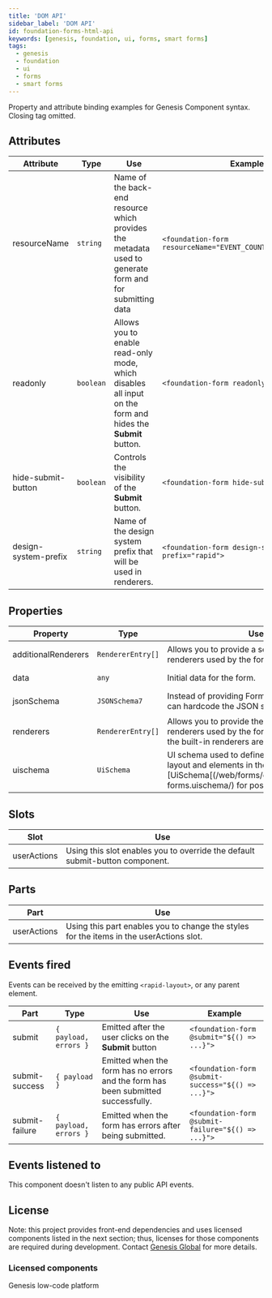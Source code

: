 ```yaml
---
title: 'DOM API'
sidebar_label: 'DOM API'
id: foundation-forms-html-api
keywords: [genesis, foundation, ui, forms, smart forms]
tags:
  - genesis
  - foundation
  - ui
  - forms
  - smart forms
---
```


Property and attribute binding examples for Genesis Component syntax. Closing tag omitted.

## Attributes

| Attribute | Type | Use | Example |
|---|---|---|---|
|resourceName|`string`|Name of the back-end resource which provides the metadata used to generate form and for submitting data|`<foundation-form resourceName="EVENT_COUNTERPARTY_INSERT">`|
|readonly|`boolean`|Allows you to enable read-only mode, which disables all input on the form and hides the **Submit** button.|`<foundation-form readonly>`|
|hide-submit-button|`boolean`|Controls the visibility of the **Submit** button.|`<foundation-form hide-submit-button>`|
|design-system-prefix|`string`|Name of the design system prefix that will be used in renderers.|`<foundation-form design-system-prefix="rapid">`|

## Properties

| Property | Type | Use | Example |
|---|---|---|---|
|additionalRenderers|`RendererEntry[]`|Allows you to provide a set of additional renderers used by the form.|`<foundation-form :additionalRenderers=${(x) => x.additionalRenderers}>`|
|data|`any`|Initial data for the form. |`<foundation-form :data=${(x) => x.data}>`|
|jsonSchema|`JSONSchema7`|Instead of providing Form.resourceName you can hardcode the JSON schema on the client.|`<foundation-form :jsonSchema=${(x) => x.jsonSchema}>`|
|renderers|`RendererEntry[]`|Allows you to provide the main set of renderers used by the form. If not provided, the built-in renderers are used by default.|`<foundation-form :renderers=${(x) => x.renderers}>`|
|uischema	|`UiSchema`|UI schema used to define configuration of the layout and elements in the form. Check [UiSchema[(/web/forms/docs/api/foundation-forms.uischema/) for possible options.|`<foundation-form :uischema=${(x) => x.uischema}>`|

## Slots

| Slot | Use |
|---|---|
|userActions|Using this slot enables you to override the default submit-button component.|

## Parts

| Part | Use |
|---|---|
|userActions|Using this part enables you to change the styles for the items in the userActions slot.|


## Events fired 

Events can be received by the emitting `<rapid-layout>`, or any parent element.

| Part | Type | Use | Example |
|---|---|---|---|
 | submit | `{ payload, errors }` | Emitted after the user clicks on the **Submit** button | `<foundation-form @submit="${() => ...}">`|
 | submit-success | `{ payload }` | Emitted when the form has no errors and the form has been submitted successfully. | `<foundation-form @submit-success="${() => ...}">`|
 | submit-failure | `{ payload, errors }` | Emitted when the form has errors after being submitted. | `<foundation-form @submit-failure="${() => ...}">`|

## Events listened to

This component doesn't listen to any public API events.

## License

Note: this project provides front-end dependencies and uses licensed components listed in the next section; thus, licenses for those components are required during development. Contact [Genesis Global](https://genesis.global/contact-us/) for more details.

### Licensed components
Genesis low-code platform
